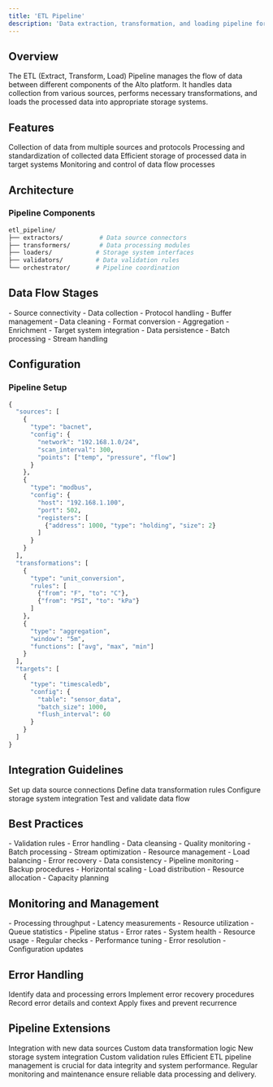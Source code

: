 ```yaml
---
title: 'ETL Pipeline'
description: 'Data extraction, transformation, and loading pipeline for Alto platform'
---
```


## Overview

The ETL (Extract, Transform, Load) Pipeline manages the flow of data between different components of the Alto platform. It handles data collection from various sources, performs necessary transformations, and loads the processed data into appropriate storage systems.

## Features

<CardGroup cols={2}>
  <Card title="Data Extraction" icon="download">
    Collection of data from multiple sources and protocols
  </Card>
  <Card title="Data Transformation" icon="arrows-rotate">
    Processing and standardization of collected data
  </Card>
  <Card title="Data Loading" icon="database">
    Efficient storage of processed data in target systems
  </Card>
  <Card title="Pipeline Management" icon="diagram-project">
    Monitoring and control of data flow processes
  </Card>
</CardGroup>

## Architecture

### Pipeline Components

```bash
etl_pipeline/
├── extractors/          # Data source connectors
├── transformers/        # Data processing modules
├── loaders/            # Storage system interfaces
├── validators/         # Data validation rules
└── orchestrator/       # Pipeline coordination
```

## Data Flow Stages

<AccordionGroup>
  <Accordion title="Extraction">
    - Source connectivity
    - Data collection
    - Protocol handling
    - Buffer management
  </Accordion>
  
  <Accordion title="Transformation">
    - Data cleaning
    - Format conversion
    - Aggregation
    - Enrichment
  </Accordion>
  
  <Accordion title="Loading">
    - Target system integration
    - Data persistence
    - Batch processing
    - Stream handling
  </Accordion>
</AccordionGroup>

## Configuration

### Pipeline Setup

```python
{
  "sources": [
    {
      "type": "bacnet",
      "config": {
        "network": "192.168.1.0/24",
        "scan_interval": 300,
        "points": ["temp", "pressure", "flow"]
      }
    },
    {
      "type": "modbus",
      "config": {
        "host": "192.168.1.100",
        "port": 502,
        "registers": [
          {"address": 1000, "type": "holding", "size": 2}
        ]
      }
    }
  ],
  "transformations": [
    {
      "type": "unit_conversion",
      "rules": [
        {"from": "F", "to": "C"},
        {"from": "PSI", "to": "kPa"}
      ]
    },
    {
      "type": "aggregation",
      "window": "5m",
      "functions": ["avg", "max", "min"]
    }
  ],
  "targets": [
    {
      "type": "timescaledb",
      "config": {
        "table": "sensor_data",
        "batch_size": 1000,
        "flush_interval": 60
      }
    }
  ]
}
```

## Integration Guidelines

<Steps>
  <Step title="Source Configuration">
    Set up data source connections
  </Step>
  <Step title="Transform Rules">
    Define data transformation rules
  </Step>
  <Step title="Target Setup">
    Configure storage system integration
  </Step>
  <Step title="Pipeline Validation">
    Test and validate data flow
  </Step>
</Steps>

## Best Practices

<CardGroup cols={2}>
  <Card title="Data Quality" icon="check-double">
    - Validation rules
    - Error handling
    - Data cleansing
    - Quality monitoring
  </Card>
  <Card title="Performance" icon="gauge">
    - Batch processing
    - Stream optimization
    - Resource management
    - Load balancing
  </Card>
  <Card title="Reliability" icon="shield">
    - Error recovery
    - Data consistency
    - Pipeline monitoring
    - Backup procedures
  </Card>
  <Card title="Scalability" icon="arrows-up-down-left-right">
    - Horizontal scaling
    - Load distribution
    - Resource allocation
    - Capacity planning
  </Card>
</CardGroup>

## Monitoring and Management

<AccordionGroup>
  <Accordion title="Performance Metrics">
    - Processing throughput
    - Latency measurements
    - Resource utilization
    - Queue statistics
  </Accordion>
  
  <Accordion title="Health Monitoring">
    - Pipeline status
    - Error rates
    - System health
    - Resource usage
  </Accordion>
  
  <Accordion title="Maintenance">
    - Regular checks
    - Performance tuning
    - Error resolution
    - Configuration updates
  </Accordion>
</AccordionGroup>

## Error Handling

<Steps>
  <Step title="Detection">
    Identify data and processing errors
  </Step>
  <Step title="Recovery">
    Implement error recovery procedures
  </Step>
  <Step title="Logging">
    Record error details and context
  </Step>
  <Step title="Resolution">
    Apply fixes and prevent recurrence
  </Step>
</Steps>

## Pipeline Extensions

<CardGroup cols={2}>
  <Card title="Custom Extractors" icon="plug">
    Integration with new data sources
  </Card>
  <Card title="Transform Rules" icon="code">
    Custom data transformation logic
  </Card>
  <Card title="Load Adapters" icon="database">
    New storage system integration
  </Card>
  <Card title="Validators" icon="check">
    Custom validation rules
  </Card>
</CardGroup>

<Note>
  Efficient ETL pipeline management is crucial for data integrity and system performance. Regular monitoring and maintenance ensure reliable data processing and delivery.
</Note> 